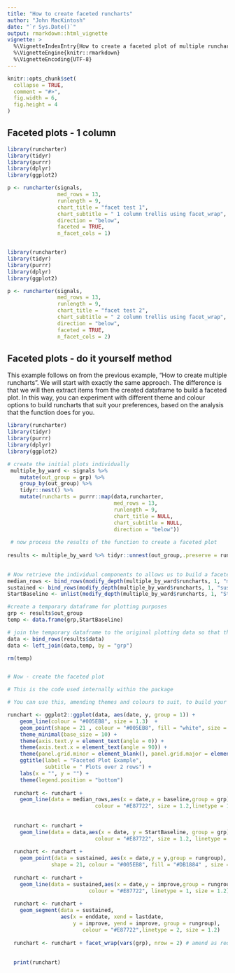 ```yaml
---
title: "How to create faceted runcharts"
author: "John MacKintosh"
date: "`r Sys.Date()`"
output: rmarkdown::html_vignette
vignette: >
  %\VignetteIndexEntry{How to create a faceted plot of multiple runcharts}
  %\VignetteEngine{knitr::rmarkdown}
  %\VignetteEncoding{UTF-8}
---
```


```r
knitr::opts_chunk$set(
  collapse = TRUE,
  comment = "#>",
  fig.width = 6,
  fig.height = 4
)
```



## Faceted plots - 1 column

```r
library(runcharter)
library(tidyr)
library(purrr)
library(dplyr)
library(ggplot2)

p <- runcharter(signals,
                med_rows = 13,
                runlength = 9,
                chart_title = "facet test 1",
                chart_subtitle = " 1 column trellis using facet_wrap", 
                direction = "below",
                faceted = TRUE,
                n_facet_cols = 1)



```



```r

library(runcharter)
library(tidyr)
library(purrr)
library(dplyr)
library(ggplot2)

p <- runcharter(signals,
                med_rows = 13,
                runlength = 9,
                chart_title = "facet test 2",
                chart_subtitle = " 2 column trellis using facet_wrap", 
                direction = "below",
                faceted = TRUE,
                n_facet_cols = 2)

```





## Faceted plots - do it yourself method

This example follows on from the previous example, "How to create multiple runcharts". We will start with exactly the same approach. The difference is that we will then extract items from the created dataframe to build a faceted plot. 
In this way, you can experiment with different theme and colour options to build runcharts that suit your preferences, based on the analysis that the function does for you. 



```r
library(runcharter)
library(tidyr)
library(purrr)
library(dplyr)
library(ggplot2)

# create the initial plots individually
 multiple_by_ward <- signals %>%
    mutate(out_group = grp) %>%
    group_by(out_group) %>%
    tidyr::nest() %>% 
    mutate(runcharts = purrr::map(data,runcharter,
                                  med_rows = 13,
                                  runlength = 9,
                                  chart_title = NULL,
                                  chart_subtitle = NULL,
                                  direction = "below"))
 
 # now process the results of the function to create a faceted plot
 
results <- multiple_by_ward %>% tidyr::unnest(out_group,.preserve = runcharts)
 

# Now retrieve the individual components to allows us to build a faceted plot
median_rows <- bind_rows(modify_depth(multiple_by_ward$runcharts, 1, "median_rows"))
sustained <- bind_rows(modify_depth(multiple_by_ward$runcharts, 1, "sustained"))
StartBaseline <- unlist(modify_depth(multiple_by_ward$runcharts, 1, "StartBaseline"))

#create a temporary dataframe for plotting purposes
grp <- results$out_group
temp <- data.frame(grp,StartBaseline)

# join the temporary dataframe to the original plotting data so that the 'StartBaseline' is avaialable for plotting
data <- bind_rows(results$data)
data <- left_join(data,temp, by = "grp")  

rm(temp)


# Now - create the faceted plot

# This is the code used internally within the package

# You can use this, amending themes and colours to suit, to build your own plots.

runchart <- ggplot2::ggplot(data, aes(date, y, group = 1)) +
    geom_line(colour = "#005EB8", size = 1.3)  +
    geom_point(shape = 21 , colour = "#005EB8", fill = "white", size = 3) +
    theme_minimal(base_size = 10) +
    theme(axis.text.y = element_text(angle = 0)) +
    theme(axis.text.x = element_text(angle = 90)) +
    theme(panel.grid.minor = element_blank(), panel.grid.major = element_blank()) +
    ggtitle(label = "Faceted Plot Example",
            subtitle = " Plots over 2 rows") +
    labs(x = "", y = "") +
    theme(legend.position = "bottom") 
  
  runchart <- runchart + 
    geom_line(data = median_rows,aes(x = date,y = baseline,group = grp),
                            colour = "#E87722", size = 1.2,linetype = 1)
  
  
  runchart <- runchart + 
    geom_line(data = data,aes(x = date, y = StartBaseline, group = grp),
                            colour = "#E87722", size = 1.2, linetype = 2)
    
  runchart <- runchart + 
    geom_point(data = sustained, aes(x = date,y = y,group = rungroup),
              shape = 21, colour = "#005EB8", fill = "#DB1884" , size = 3.5)
  
  runchart <- runchart + 
    geom_line(data = sustained,aes(x = date,y = improve,group = rungroup),
                          colour = "#E87722", linetype = 1, size = 1.2)
  
  runchart <- runchart +  
    geom_segment(data = sustained, 
                 aes(x = enddate, xend = lastdate, 
                     y = improve, yend = improve, group = rungroup),
                        colour = "#E87722",linetype = 2, size = 1.2) 
  
  runchart <- runchart + facet_wrap(vars(grp), nrow = 2) # amend as required
  
  
  print(runchart)
 
```


